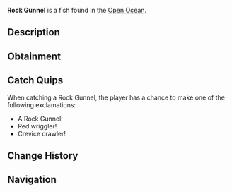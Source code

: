{{FishInfobox
|image          = Rock Gunnel.png
|rarity         = Common
|sea            = Second Sea
|location       = [[Open Ocean]]
|sublocation    = 
|sources        = Fishing Rod
|radar_location = 
|prog_speed     = +8
|xp             = 25
|weather        = Rain
|time           = Night
|season         = Spring
|bait           = Shrimp
|base_weight    = 14
|base_value     = 50
|weight_range   = 9
|base_chance    = 125
|base_resil     = 80
}}
'''Rock Gunnel''' is a {{Rarity|Common}} fish found in the [[Open Ocean]].

== Description ==
{{Description|A long red fish with light red fins, slithering through rocky crevices.|Bestiary Entry}}

== Obtainment ==
{{Description|It hides in rocks when the tide rolls in.|Bestiary Hint}}
{{Fish Availability|
Apex Fish Hunt/Apex Leviathan
Open Ocean
Open Ocean/Sea Leviathan
|top_rods      = 
Training Rod\290552.74\NaN;
Flimsy Rod\290023.22\289588.2;
Free Spirit Rod\182621.6\189606.67;
Great Rod of Oscar\169780.15\133155.65;
Astralhook Rod\169358.73\139857.47;
Plastic Rod\160307.25\208353.56;
Fischer's Rod\155612.09\205024.08;
Carrot Rod\164978.62\171362.43;
Verdant Shear Rod\154424.72\159775.91;
Trident Rod\150770.66\135860.23;
Blazebringer Rod\146089.22\144200.36;
No-Life Rod\131383.29\123197.91;
Ethereal Prism Rod\125480.72\120511.58;
Seraphic Rod\125140.06\112629.01;
Challenger's Rod\121754.78\113495.68;
Depthseeker Rod\121579.25\118497.22;
Avalanche Rod\120812.58\117962;
Rod Of The Forgotten Fang\120482.8\108821.32;
Rod Of The Exalted One\119977.52\110690.55;
Volcanic Rod\119956.18\114426.65;
Zeus Rod\119532.84\114022.82;
Rod Of The Depths\119398.04\109125.63;
Steady Rod\113067.81\95390.81
|recommended   = Free Spirit Rod
}}

== Catch Quips ==
When catching a Rock Gunnel, the player has a chance to make one of the following exclamations:
* A Rock Gunnel!
* Red wriggler!
* Crevice crawler!

== Change History ==
{{Change History|{{subst:Current Version}}}}

== Navigation ==
{{Fish Navbox|Open Ocean}}